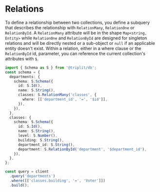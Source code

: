 # Relations

To define a relationship between two collections, you define a subquery that describes the relationship with `RelationMany`, `RelationOne` or `RelationById`. A `RelationMany` attribute will be in the shape `Map<string, Entity>` while `RelationOne` and `RelationById` are designed for singleton relations and will be directly nested or a sub-object or `null` if an applicable entity doesn't exist. Within a relation, either in a where clause or the `RelationById` id, parameter, you can reference the current collection's attributes with `$`.

```typescript
import { Schema as S } from '@triplit/db';
const schema = {
  departments: {
    schema: S.Schema({
      id: S.Id(),
      name: S.String(),
      classes: S.RelationMany('classes', {
        where: [['department_id', '=', '$id']],
      }),
    }),
  },
  classes: {
    schema: S.Schema({
      id: S.Id(),
      name: S.String(),
      level: S.Number(),
      building: S.String(),
      department_id: S.String(),
      department: S.RelationById('department', '$department_id'),
    }),
  },
};

const query = client
  .query('departments')
  .where([['classes.building', '=', 'Voter']])
  .build();
```
